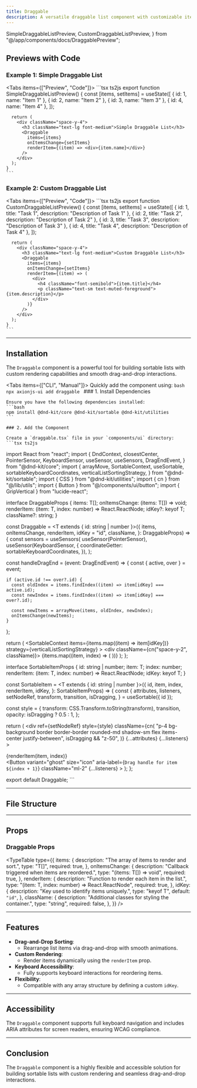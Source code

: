 ```yaml
---
title: Draggable
description: A versatile draggable list component with customizable items and smooth reordering.
---
```


  SimpleDraggableListPreview,
  CustomDraggableListPreview,
} from "@/app/components/docs/DraggablePreview";

## Previews with Code

### Example 1: Simple Draggable List

<Tabs items={["Preview", "Code"]}>
  <Tab value="Preview" className="m-auto h-auto pb-8 content-center">
    <SimpleDraggableListPreview />
  </Tab>
  <Tab value="Code" className="w-auto h-auto">
    ```tsx ts2js
    export function SimpleDraggableListPreview() {
      const [items, setItems] = useState([
        { id: 1, name: "Item 1" },
        { id: 2, name: "Item 2" },
        { id: 3, name: "Item 3" },
        { id: 4, name: "Item 4" },
      ]);

      return (
        <div className="space-y-4">
          <h3 className="text-lg font-medium">Simple Draggable List</h3>
          <Draggable
            items={items}
            onItemsChange={setItems}
            renderItem={(item) => <div>{item.name}</div>}
          />
        </div>
      );
    }
    ```
  </Tab>
</Tabs>

### Example 2: Custom Draggable List

<Tabs items={["Preview", "Code"]}>
  <Tab value="Preview" className="m-auto h-auto pb-8 content-center">
    <CustomDraggableListPreview />
  </Tab>
  <Tab value="Code" className="w-auto h-auto">
    ```tsx ts2js
    export function CustomDraggableListPreview() {
      const [items, setItems] = useState([
        { id: 1, title: "Task 1", description: "Description of Task 1" },
        { id: 2, title: "Task 2", description: "Description of Task 2" },
        { id: 3, title: "Task 3", description: "Description of Task 3" },
        { id: 4, title: "Task 4", description: "Description of Task 4" },
      ]);

      return (
        <div className="space-y-4">
          <h3 className="text-lg font-medium">Custom Draggable List</h3>
          <Draggable
            items={items}
            onItemsChange={setItems}
            renderItem={(item) => (
              <div>
                <h4 className="font-semibold">{item.title}</h4>
                <p className="text-sm text-muted-foreground">{item.description}</p>
              </div>
            )}
          />
        </div>
      );
    }
    ```
  </Tab>
</Tabs>

---

## Installation

The `Draggable` component is a powerful tool for building sortable lists with custom rendering capabilities and smooth drag-and-drop interactions.

<Tabs items={["CLI", "Manual"]}>
  <Tab value="CLI">
    Quickly add the component using:
    ```bash
    npx axionjs-ui add draggable
    ```
  </Tab>
  <Tab value="Manual">
    ### 1. Install Dependencies

    Ensure you have the following dependencies installed:
    ```bash
    npm install @dnd-kit/core @dnd-kit/sortable @dnd-kit/utilities
    ```

    ### 2. Add the Component

    Create a `draggable.tsx` file in your `components/ui` directory:
    ```tsx ts2js
import React from "react";
import {
  DndContext,
  closestCenter,
  PointerSensor,
  KeyboardSensor,
  useSensor,
  useSensors,
  DragEndEvent,
} from "@dnd-kit/core";
import {
  arrayMove,
  SortableContext,
  useSortable,
  sortableKeyboardCoordinates,
  verticalListSortingStrategy,
} from "@dnd-kit/sortable";
import { CSS } from "@dnd-kit/utilities";
import { cn } from "@/lib/utils";
import { Button } from "@/components/ui/button";
import { GripVertical } from "lucide-react";

interface DraggableProps<T> {
  items: T[];
  onItemsChange: (items: T[]) => void;
  renderItem: (item: T, index: number) => React.ReactNode;
  idKey?: keyof T;
  className?: string;
}

const Draggable = <T extends { id: string | number }>({
  items,
  onItemsChange,
  renderItem,
  idKey = "id",
  className,
}: DraggableProps<T>) => {
  const sensors = useSensors(
    useSensor(PointerSensor),
    useSensor(KeyboardSensor, {
      coordinateGetter: sortableKeyboardCoordinates,
    }),
  );

  const handleDragEnd = (event: DragEndEvent) => {
    const { active, over } = event;

    if (active.id !== over?.id) {
      const oldIndex = items.findIndex((item) => item[idKey] === active.id);
      const newIndex = items.findIndex((item) => item[idKey] === over?.id);

      const newItems = arrayMove(items, oldIndex, newIndex);
      onItemsChange(newItems);
    }
  };

  return (
    <DndContext
      sensors={sensors}
      collisionDetection={closestCenter}
      onDragEnd={handleDragEnd}
    >
      <SortableContext
        items={items.map((item) => item[idKey])}
        strategy={verticalListSortingStrategy}
      >
        <div className={cn("space-y-2", className)}>
          {items.map((item, index) => (
            <SortableItem
              key={item[idKey]}
              id={item[idKey]}
              item={item}
              index={index}
              renderItem={renderItem}
              idKey={idKey}
            />
          ))}
        </div>
      </SortableContext>
    </DndContext>
  );
};

interface SortableItemProps<T> {
  id: string | number;
  item: T;
  index: number;
  renderItem: (item: T, index: number) => React.ReactNode;
  idKey: keyof T;
}

const SortableItem = <T extends { id: string | number }>({
  id,
  item,
  index,
  renderItem,
  idKey,
}: SortableItemProps<T>) => {
  const {
    attributes,
    listeners,
    setNodeRef,
    transform,
    transition,
    isDragging,
  } = useSortable({ id });

  const style = {
    transform: CSS.Transform.toString(transform),
    transition,
    opacity: isDragging ? 0.5 : 1,
  };

  return (
    <div
      ref={setNodeRef}
      style={style}
      className={cn(
        "p-4 bg-background border border-border rounded-md shadow-sm flex items-center justify-between",
        isDragging && "z-50",
      )}
      {...attributes}
      {...listeners}
    >
      <div className="flex-1">{renderItem(item, index)}</div>
      <Button
        variant="ghost"
        size="icon"
        aria-label={`Drag handle for item ${index + 1}`}
        className="ml-2"
        {...listeners}
      >
        <GripVertical />
      </Button>
    </div>
  );
};

export default Draggable;
    ```

  </Tab>
</Tabs>

---

## File Structure

<Files>
  <Folder name="app" defaultOpen>
    <Folder name="components" defaultOpen>
      <Folder name="ui" defaultOpen>
        <File name="draggable.tsx" />
      </Folder>
    </Folder>
  </Folder>
</Files>

---

## Props

### Draggable Props

<TypeTable
  type={{
    items: {
      description: "The array of items to render and sort.",
      type: "T[]",
      required: true,
    },
    onItemsChange: {
      description: "Callback triggered when items are reordered.",
      type: "(items: T[]) => void",
      required: true,
    },
    renderItem: {
      description: "Function to render each item in the list.",
      type: "(item: T, index: number) => React.ReactNode",
      required: true,
    },
    idKey: {
      description: "Key used to identify items uniquely.",
      type: "keyof T",
      default: `"id"`,
    },
    className: {
      description: "Additional classes for styling the container.",
      type: "string",
      required: false,
    },
  }}
/>

---

## Features

- **Drag-and-Drop Sorting**:
  - Rearrange list items via drag-and-drop with smooth animations.
- **Custom Rendering**:
  - Render items dynamically using the `renderItem` prop.
- **Keyboard Accessibility**:
  - Fully supports keyboard interactions for reordering items.
- **Flexibility**:
  - Compatible with any array structure by defining a custom `idKey`.

---

## Accessibility

The `Draggable` component supports full keyboard navigation and includes ARIA attributes for screen readers, ensuring WCAG compliance.

---

## Conclusion

The `Draggable` component is a highly flexible and accessible solution for building sortable lists with custom rendering and seamless drag-and-drop interactions.
